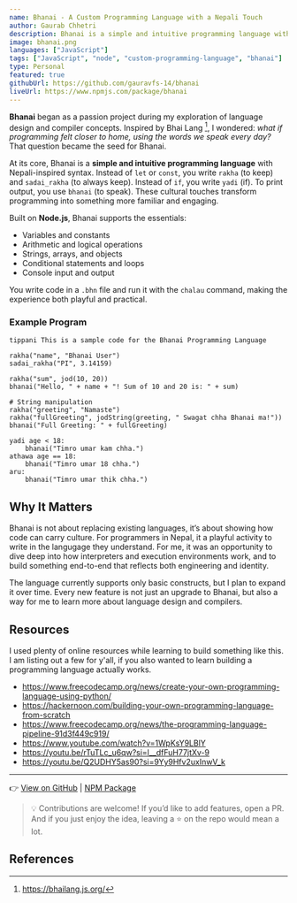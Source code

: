```yaml
---
name: Bhanai - A Custom Programming Language with a Nepali Touch
author: Gaurab Chhetri
description: Bhanai is a simple and intuitive programming language with a Nepali touch. It leverages Node.js under the hood for execution, allowing users to create `.bhn` files and run them seamlessly. 
image: bhanai.png
languages: ["JavaScript"]
tags: ["JavaScript", "node", "custom-programming-language", "bhanai"]
type: Personal
featured: true
githubUrl: https://github.com/gauravfs-14/bhanai
liveUrl: https://www.npmjs.com/package/bhanai
---
```



**Bhanai** began as a passion project during my exploration of language design and compiler concepts. Inspired by Bhai Lang [^1], I wondered: *what if programming felt closer to home, using the words we speak every day?* That question became the seed for Bhanai.

At its core, Bhanai is a **simple and intuitive programming language** with Nepali-inspired syntax. Instead of `let` or `const`, you write `rakha` (to keep) and `sadai_rakha` (to always keep). Instead of `if`, you write `yadi` (if). To print output, you use `bhanai` (to speak). These cultural touches transform programming into something more familiar and engaging.

Built on **Node.js**, Bhanai supports the essentials:  
- Variables and constants  
- Arithmetic and logical operations  
- Strings, arrays, and objects  
- Conditional statements and loops  
- Console input and output  

You write code in a `.bhn` file and run it with the `chalau` command, making the experience both playful and practical.  

### Example Program

```bhn
tippani This is a sample code for the Bhanai Programming Language

rakha("name", "Bhanai User")
sadai_rakha("PI", 3.14159)

rakha("sum", jod(10, 20))
bhanai("Hello, " + name + "! Sum of 10 and 20 is: " + sum)

# String manipulation
rakha("greeting", "Namaste")
rakha("fullGreeting", jodString(greeting, " Swagat chha Bhanai ma!"))
bhanai("Full Greeting: " + fullGreeting)

yadi age < 18:
    bhanai("Timro umar kam chha.")
athawa age == 18:
    bhanai("Timro umar 18 chha.")
aru:
    bhanai("Timro umar thik chha.")
```

## Why It Matters

Bhanai is not about replacing existing languages, it’s about showing how code can carry culture. For programmers in Nepal, it a playful activity to write in the langugage they understand. For me, it was an opportunity to dive deep into how interpreters and execution environments work, and to build something end-to-end that reflects both engineering and identity.

The language currently supports only basic constructs, but I plan to expand it over time. Every new feature is not just an upgrade to Bhanai, but also a way for me to learn more about language design and compilers.

## Resources 

I used plenty of online resources while learning to build something like this. I am listing out a few for y'all, if you also wanted to learn building a programming language actually works.

- https://www.freecodecamp.org/news/create-your-own-programming-language-using-python/
- https://hackernoon.com/building-your-own-programming-language-from-scratch
- https://www.freecodecamp.org/news/the-programming-language-pipeline-91d3f449c919/
- https://www.youtube.com/watch?v=1WpKsY9LBlY
- https://youtu.be/rTuTLc_u6qw?si=l__dfFuH77jtXv-9
- https://youtu.be/Q2UDHY5as90?si=9Yy9Hfv2uxInwV_k

---

👉 [View on GitHub](https://github.com/gauravfs-14/bhanai) | [NPM Package](https://www.npmjs.com/package/bhanai)

> 💡 Contributions are welcome! If you’d like to add features, open a PR. And if you just enjoy the idea, leaving a ⭐ on the repo would mean a lot.

## References

[^1]: https://bhailang.js.org/